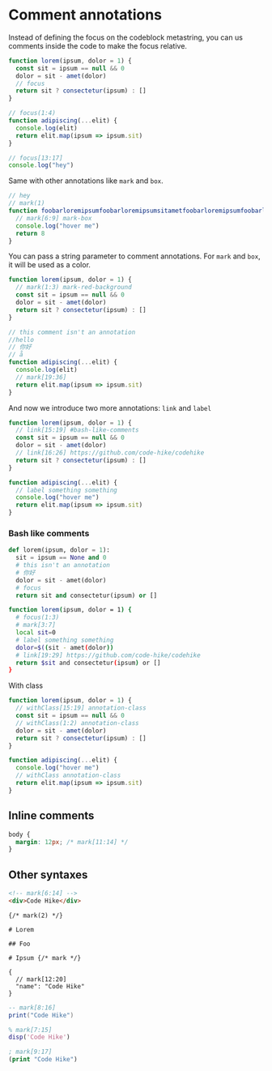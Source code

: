 # Comment annotations

Instead of defining the focus on the codeblock metastring, you can us comments inside the code to make the focus relative.

```js
function lorem(ipsum, dolor = 1) {
  const sit = ipsum == null && 0
  dolor = sit - amet(dolor)
  // focus
  return sit ? consectetur(ipsum) : []
}

// focus(1:4)
function adipiscing(...elit) {
  console.log(elit)
  return elit.map(ipsum => ipsum.sit)
}

// focus[13:17]
console.log("hey")
```

Same with other annotations like `mark` and `box`.

```js
// hey
// mark(1)
function foobarloremipsumfoobarloremipsumsitametfoobarloremipsumfoobarloremipsumsitamet() {
  // mark[6:9] mark-box
  console.log("hover me")
  return 8
}
```

You can pass a string parameter to comment annotations. For `mark` and `box`, it will be used as a color.

```js index.js
function lorem(ipsum, dolor = 1) {
  // mark(1:3) mark-red-background
  const sit = ipsum == null && 0
  dolor = sit - amet(dolor)
  return sit ? consectetur(ipsum) : []
}

// this comment isn't an annotation
//hello
// 你好
// å
function adipiscing(...elit) {
  console.log(elit)
  // mark[19:36]
  return elit.map(ipsum => ipsum.sit)
}
```

And now we introduce two more annotations: `link` and `label`

```js focus=4,8
function lorem(ipsum, dolor = 1) {
  // link[15:19] #bash-like-comments
  const sit = ipsum == null && 0
  dolor = sit - amet(dolor)
  // link[16:26] https://github.com/code-hike/codehike
  return sit ? consectetur(ipsum) : []
}

function adipiscing(...elit) {
  // label something something
  console.log("hover me")
  return elit.map(ipsum => ipsum.sit)
}
```

<h3 id="bash-like-comments">Bash like comments</h3>

```python
def lorem(ipsum, dolor = 1):
  sit = ipsum == None and 0
  # this isn't an annotation
  # 你好
  dolor = sit - amet(dolor)
  # focus
  return sit and consectetur(ipsum) or []
```

```bash
function lorem(ipsum, dolor = 1) {
  # focus(1:3)
  # mark[3:7]
  local sit=0
  # label something something
  dolor=$((sit - amet(dolor))
  # link[19:29] https://github.com/code-hike/codehike
  return $sit and consectetur(ipsum) or []
}
```

With class

```js
function lorem(ipsum, dolor = 1) {
  // withClass[15:19] annotation-class
  const sit = ipsum == null && 0
  // withClass(1:2) annotation-class
  dolor = sit - amet(dolor)
  return sit ? consectetur(ipsum) : []
}

function adipiscing(...elit) {
  console.log("hover me")
  // withClass annotation-class
  return elit.map(ipsum => ipsum.sit)
}
```

## Inline comments

```css
body {
  margin: 12px; /* mark[11:14] */
}
```

## Other syntaxes

```html hello.html
<!-- mark[6:14] -->
<div>Code Hike</div>
```

```mdx
{/* mark(2) */}

# Lorem

## Foo

# Ipsum {/* mark */}
```

```jsonc
{
  // mark[12:20]
  "name": "Code Hike"
}
```

```lua
-- mark[8:16]
print("Code Hike")
```

```matlab
% mark[7:15]
disp('Code Hike')
```

```lisp
; mark[9:17]
(print "Code Hike")
```
